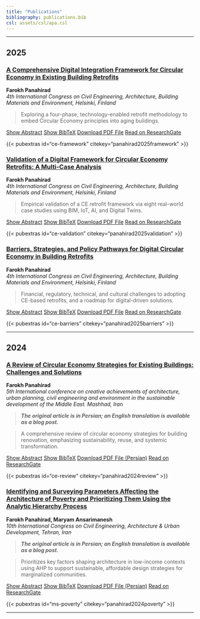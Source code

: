 ```yaml
---
title: "Publications"
bibliography: publications.bib
csl: assets/csl/apa.csl
---
```

---

## 2025

<a href="/blog/posts/CE-Framework" class="publication-card">

### A Comprehensive Digital Integration Framework for Circular Economy in Existing Building Retrofits

</a>


**Farokh Panahirad**  
*4th International Congress on Civil Engineering, Architecture, Building Materials and Environment, Helsinki, Finland*

> Exploring a four-phase, technology-enabled retrofit methodology to embed Circular Economy principles into aging buildings.

:::{.btn-group}
[Show Abstract](#){.btn .btn-outline-primary .btn-sm data-toggle-id="abstract-ce-framework" onclick="toggleVisibility('abstract-ce-framework'); return false;"}
[Show BibTeX](#){.btn .btn-outline-primary .btn-sm data-toggle-id="bibtex-ce-framework" onclick="toggleVisibility('bibtex-ce-framework'); return false;"}
[Download PDF File](/assets/pdf/CE-Framework.pdf){.btn .btn-outline-primary .btn-sm target="_blank"}
[Read on ResearchGate](https://www.researchgate.net/publication/390099098_A_Comprehensive_Digital_Integration_Framework_for_Circular_Economy_in_Existing_Building_Retrofits){.btn .btn-outline-primary .btn-sm target="_blank"}
:::

{{< pubextras 
  id="ce-framework"
  citekey="panahirad2025framework"
>}}



<a href="/blog/posts/CE-Validation" class="publication-card">

### Validation of a Digital Framework for Circular Economy Retrofits: A Multi-Case Analysis

</a>

**Farokh Panahirad**  
*4th International Congress on Civil Engineering, Architecture, Building Materials and Environment, Helsinki, Finland*

> Empirical validation of a CE retrofit framework via eight real-world case studies using BIM, IoT, AI, and Digital Twins.

:::{.btn-group}
[Show Abstract](#){.btn .btn-outline-primary .btn-sm data-toggle-id="abstract-ce-validation" onclick="toggleVisibility('abstract-ce-validation'); return false;"}
[Show BibTeX](#){.btn .btn-outline-primary .btn-sm data-toggle-id="bibtex-ce-validation" onclick="toggleVisibility('bibtex-ce-validation'); return false;"}
[Download PDF File](/assets/pdf/CE-Validation.pdf){.btn .btn-outline-primary .btn-sm target="_blank"}
[Read on ResearchGate](https://www.researchgate.net/publication/390099557_Validation_of_a_Digital_Framework_for_Circular_Economy_Retrofits_A_Multi-Case_Analysis){.btn .btn-outline-primary .btn-sm target="_blank"}

:::

{{< pubextras 
  id="ce-validation"
  citekey="panahirad2025validation"
>}}



<a href="/blog/posts/CE-Barriers" class="publication-card">

### Barriers, Strategies, and Policy Pathways for Digital Circular Economy in Building Retrofits

</a>

**Farokh Panahirad**  
*4th International Congress on Civil Engineering, Architecture, Building Materials and Environment, Helsinki, Finland*  

> Financial, regulatory, technical, and cultural challenges to adopting CE-based retrofits, and a roadmap for digital-driven solutions.

:::{.btn-group}
[Show Abstract](#){.btn .btn-outline-primary .btn-sm data-toggle-id="abstract-ce-barriers" onclick="toggleVisibility('abstract-ce-barriers'); return false;"}
[Show BibTeX](#){.btn .btn-outline-primary .btn-sm data-toggle-id="bibtex-ce-barriers" onclick="toggleVisibility('bibtex-ce-barriers'); return false;"}
[Download PDF File](/assets/pdf/CE-Barriers.pdf){.btn .btn-outline-primary .btn-sm target="_blank"}
[Read on ResearchGate](https://www.researchgate.net/publication/390099272_Barriers_Strategies_and_Policy_Pathways_for_Digital_Circular_Economy_in_Building_Retrofits){.btn .btn-outline-primary .btn-sm target="_blank"}
:::

{{< pubextras 
  id="ce-barriers"
  citekey="panahirad2025barriers"
>}}



---

## 2024

<a href="/blog/posts/CE-Review" class="publication-card">

### A Review of Circular Economy Strategies for Existing Buildings: Challenges and Solutions

</a>

**Farokh Panahirad**  
*5th International conference on creative achievements of architecture, urban planning, civil engineering and environment in the sustainable development of the Middle East. Mashhad, Iran*

>  ***The original article is in Persian; an English translation is available as a blog post.***  

> A comprehensive review of circular economy strategies for building renovation, emphasizing sustainability, reuse, and systemic transformation.

:::{.btn-group}
[Show Abstract](#){.btn .btn-outline-primary .btn-sm data-toggle-id="abstract-ce-review" onclick="toggleVisibility('abstract-ce-review'); return false;"}
[Show BibTeX](#){.btn .btn-outline-primary .btn-sm data-toggle-id="bibtex-ce-review" onclick="toggleVisibility('bibtex-ce-review'); return false;"}
[Download PDF File (Persian)](/assets/pdf/CE-Review.pdf){.btn .btn-outline-primary .btn-sm target="_blank"}
[Read on ResearchGate](https://www.researchgate.net/publication/390099569_mrwry_br_astratzhyhay_aqtsad_chrkhhay_bray_sakhtmanhay_mwjwd_chalshha_rahhlha){.btn .btn-outline-primary .btn-sm target="_blank"}
:::

{{< pubextras 
  id="ce-review"
  citekey="panahirad2024review"
>}}


<a href="/blog/posts/MS-Poverty" class="publication-card">

### Identifying and Surveying Parameters Affecting the Architecture of Poverty and Prioritizing Them Using the Analytic Hierarchy Process

</a>

**Farokh Panahirad, Maryam Ansarimanesh**  
*10th International Congress on Civil Engineering, Architecture & Urban Development, Tehran, Iran*

>  ***The original article is in Persian; an English translation is available as a blog post.***  

> Prioritizes key factors shaping architecture in low-income contexts using AHP to support sustainable, affordable design strategies for marginalized communities.

:::{.btn-group}
[Show Abstract](#){.btn .btn-outline-primary .btn-sm data-toggle-id="abstract-ms-poverty" onclick="toggleVisibility('abstract-ms-poverty'); return false;"}
[Show BibTeX](#){.btn .btn-outline-primary .btn-sm data-toggle-id="bibtex-ms-poverty" onclick="toggleVisibility('bibtex-ms-poverty'); return false;"}
[Download PDF File (Persian)](/assets/pdf/MS-Poverty.pdf){.btn .btn-outline-primary .btn-sm target="_blank"}
[Read on ResearchGate](https://www.researchgate.net/publication/390099668_shnakht_w_brrsy_shakhshay_mwthr_br_mmary_fqr_w_awlwyt_bndy_anha_ba_astfadh_az_rwsh_thlyl_slslh_mratby){.btn .btn-outline-primary .btn-sm target="_blank"}
:::

{{< pubextras 
  id="ms-poverty"
  citekey="panahirad2024poverty"
>}}

---
